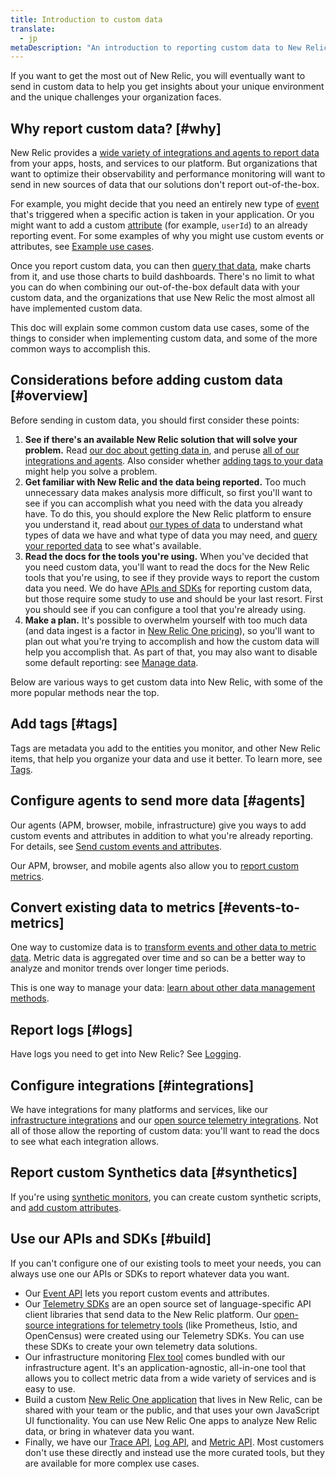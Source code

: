 ```yaml
---
title: Introduction to custom data
translate:
  - jp
metaDescription: "An introduction to reporting custom data to New Relic: why you'd want to do that, and how to start."
---
```


If you want to get the most out of New Relic, you will eventually want to send in custom data to help you get insights about your unique environment and the unique challenges your organization faces. 


## Why report custom data? [#why]

New Relic provides a [wide variety of integrations and agents to report data](/docs/telemetry-data-platform/get-data-new-relic/getting-started/introduction-new-relic-data-ingest-apis-sdks/) from your apps, hosts, and services to our platform. But organizations that want to optimize their observability and performance monitoring will want to send in new sources of data that our solutions don't report out-of-the-box. 

For example, you might decide that you need an entirely new type of [event](/docs/telemetry-data-platform/ingest-manage-data/understand-data/new-relic-data-types/#event-data) that's triggered when a specific action is taken in your application. Or you might want to add a custom [attribute](/docs/using-new-relic/welcome-new-relic/get-started/glossary/#attribute) (for example, `userId`) to an already reporting event. For some examples of why you might use custom events or attributes, see [Example use cases](/docs/telemetry-data-platform/custom-data/custom-events/report-custom-event-data/#examples).  

Once you report custom data, you can then [query that data](/docs/telemetry-data-platform/ingest-manage-data/understand-data/introduction-querying-new-relic-data/), make charts from it, and use those charts to build dashboards. There's no limit to what you can do when combining our out-of-the-box default data with your custom data, and the organizations that use New Relic the most almost all have implemented custom data. 

This doc will explain some common custom data use cases, some of the things to consider when implementing custom data, and some of the more common ways to accomplish this. 

## Considerations before adding custom data [#overview]

Before sending in custom data, you should first consider these points: 

1. **See if there's an available New Relic solution that will solve your problem.** Read [our doc about getting data in](/docs/telemetry-data-platform/get-data-new-relic/getting-started/introduction-new-relic-data-ingest-apis-sdks), and peruse [all of our integrations and agents](https://newrelic.com/integrations). Also consider whether [adding tags to your data](/docs/new-relic-one/use-new-relic-one/core-concepts/use-tags-help-organize-find-your-data/) might help you solve a problem.  
2. **Get familiar with New Relic and the data being reported.** Too much unnecessary data makes analysis more difficult, so first you'll want to see if you can accomplish what you need with the data you already have. To do this, you should explore the New Relic platform to ensure you understand it, read about [our types of data](/docs/telemetry-data-platform/ingest-manage-data/understand-data/new-relic-data-types) to understand what types of data we have and what type of data you may need, and [query your reported data](/docs/telemetry-data-platform/ingest-manage-data/understand-data/introduction-querying-new-relic-data/) to see what's available. 
3. **Read the docs for the tools you're using.** When you've decided that you need custom data, you'll want to read the docs for the New Relic tools that you're using, to see if they provide ways to report the custom data you need. We do have [APIs and SDKs](#build) for reporting custom data, but those require some study to use and should be your last resort. First you should see if you can configure a tool that you're already using.
4. **Make a plan.** It's possible to overwhelm yourself with too much data (and data ingest is a factor in [New Relic One pricing](https://docs.newrelic.com/docs/accounts/accounts-billing/new-relic-one-pricing-billing/new-relic-one-pricing-billing)), so you'll want to plan out what you're trying to accomplish and how the custom data will help you accomplish that. As part of that, you may also want to disable some default reporting: see [Manage data](/docs/telemetry-data-platform/ingest-manage-data/manage-data/manage-your-data/). 

Below are various ways to get custom data into New Relic, with some of the more popular methods near the top. 

## Add tags [#tags]

Tags are metadata you add to the entities you monitor, and other New Relic items, that help you organize your data and use it better. To learn more, see [Tags](/docs/new-relic-one/use-new-relic-one/core-concepts/use-tags-help-organize-find-your-data/). 

## Configure agents to send more data [#agents]

Our agents (APM, browser, mobile, infrastructure) give you ways to add custom events and attributes in addition to what you're already reporting. For details, see [Send custom events and attributes](/docs/insights/event-data-sources/custom-events/report-custom-event-data/#ways).

Our APM, browser, and mobile agents also allow you to [report custom metrics](/docs/agents/manage-apm-agents/agent-data/collect-custom-metrics/). 

## Convert existing data to metrics [#events-to-metrics]

One way to customize data is to [transform events and other data to metric data](/docs/telemetry-data-platform/ingest-manage-data/convert-data-metrics/analyze-monitor-data-trends-metrics). Metric data is aggregated over time and so can be a better way to analyze and monitor trends over longer time periods.

This is one way to manage your data: [learn about other data management methods](/docs/telemetry-data-platform/ingest-manage-data/manage-data/manage-your-data).

## Report logs [#logs]

Have logs you need to get into New Relic? See [Logging](/docs/logs/enable-log-management-new-relic/enable-log-monitoring-new-relic/enable-log-management-new-relic/).

## Configure integrations [#integrations]

We have integrations for many platforms and services, like our [infrastructure integrations](/docs/integrations/infrastructure-integrations/get-started/introduction-infrastructure-integrations/) and our [open source telemetry integrations](/docs/integrations/open-source-telemetry-integrations/get-started/introduction-new-relics-open-source-telemetry-integrations). Not all of those allow the reporting of custom data: you'll want to read the docs to see what each integration allows. 

## Report custom Synthetics data [#synthetics]

If you're using [synthetic monitors](/docs/synthetics/synthetic-monitoring/getting-started/get-started-synthetic-monitoring), you can create custom synthetic scripts, and [add custom attributes](/docs/synthetics/synthetic-monitoring/scripting-monitors/add-custom-attributes-synthetic-monitoring-data/). 

## Use our APIs and SDKs [#build]

If you can't configure one of our existing tools to meet your needs, you can always use one our APIs or SDKs to report whatever data you want. 

* Our [Event API](/docs/telemetry-data-platform/ingest-manage-data/ingest-apis/introduction-event-api) lets you report custom events and attributes. 
* Our [Telemetry SDKs](/docs/telemetry-data-platform/ingest-manage-data/ingest-apis/telemetry-sdks-report-custom-telemetry-data/) are an open source set of language-specific API client libraries that send data to the New Relic platform. Our [open-source integrations for telemetry tools](/docs/integrations/open-source-telemetry-integrations/get-started/introduction-new-relics-open-source-telemetry-integrations/) (like Prometheus, Istio, and OpenCensus) were created using our Telemetry SDKs. You can use these SDKs to create your own telemetry data solutions.
* Our infrastructure monitoring [Flex tool](/docs/integrations/host-integrations/host-integrations-list/flex-integration-tool-build-your-own-integration) comes bundled with our infrastructure agent. It's an application-agnostic, all-in-one tool that allows you to collect metric data from a wide variety of services and is easy to use.  
* Build a custom [New Relic One application](/docs/new-relic-one/use-new-relic-one/build-new-relic-one/new-relic-one-build-your-own-custom-new-relic-one-application) that lives in New Relic, can be shared with your team or the public, and that uses your own JavaScript UI functionality. You can use New Relic One apps to analyze New Relic data, or bring in whatever data you want. 
* Finally, we have our [Trace API](/docs/distributed-tracing/trace-api/introduction-trace-api/), [Log API](/docs/logs/log-management/log-api/introduction-log-api/), and [Metric API](/docs/telemetry-data-platform/ingest-manage-data/ingest-apis/introduction-metric-api/). Most customers don't use these directly and instead use the more curated tools, but they are available for more complex use cases. 


